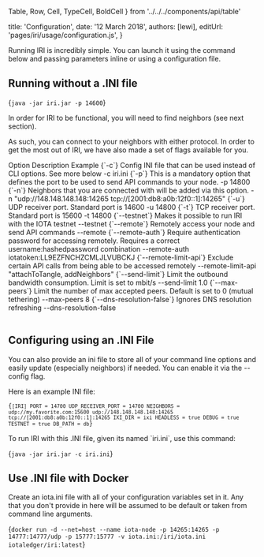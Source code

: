 
Table,
Row,
Cell,
TypeCell,
BoldCell
} from '../../../components/api/table'

title: 'Configuration',
date: '12 March 2018',
authors: [lewi],
editUrl: 'pages/iri/usage/configuration.js',
}


Running IRI is incredibly simple. You can launch it using the
command below and passing parameters inline or using a configuration
file.

## Running without a .INI file

<TerminalInput>{`java -jar iri.jar -p 14600`}</TerminalInput>

In order for IRI to be functional, you will need to find
neighbors (see next section).

As such, you can connect to your neighbors with either
protocol. In order to get the most out of IRI, we have also
made a set of flags available for you.

<Table>
<Row>
<BoldCell>Option</BoldCell>
<BoldCell>Description</BoldCell>
<TypeCell>Example</TypeCell>
</Row>
<Row>
<BoldCell>{`-c`}</BoldCell>
<Cell>Config INI file that can be used instead of CLI options. See more below</Cell>
<Cell>-c iri.ini</Cell>
</Row>
<Row>
<BoldCell>{`-p`}</BoldCell>
<Cell>
This is a mandatory option that defines the port to be used to send API commands to your node.
</Cell>
<Cell>-p 14800</Cell>
</Row>
<Row>
<BoldCell>{`-n`}</BoldCell>
<Cell>
Neighbors that you are connected with will be added via this option.
</Cell>
<Cell>-n "udp://148.148.148.148:14265 tcp://[2001:db8:a0b:12f0::1]:14265"</Cell>
</Row>
<Row>
<BoldCell>{`-u`}</BoldCell>
<Cell>
UDP receiver port. Standard port is 14600
</Cell>
<Cell>-u 14800</Cell>
</Row>
<Row>
<BoldCell>{`-t`}</BoldCell>
<Cell>
TCP receiver port. Standard port is 15600
</Cell>
<Cell>-t 14800</Cell>
</Row>
<Row>
<BoldCell>{`--testnet`}</BoldCell>
<Cell>
Makes it possible to run IRI with the IOTA testnet
</Cell>
<Cell>--testnet</Cell>
</Row>
<Row>
<BoldCell>{`--remote`}</BoldCell>
<Cell>Remotely access your node and send API commands</Cell>
<Cell>--remote</Cell>
</Row>
<Row>
<BoldCell>{`--remote-auth`}</BoldCell>
<Cell>
Require authentication password for accessing remotely. Requires a correct username:hashedpassword combination
</Cell>
<Cell>--remote-auth iotatoken:LL9EZFNCHZCMLJLVUBCKJ</Cell>
</Row>
<Row>
<BoldCell>{`--remote-limit-api`}</BoldCell>
<Cell>
Exclude certain API calls from being able to be accessed remotely
</Cell>
<Cell>--remote-limit-api "attachToTangle, addNeighbors"</Cell>
</Row>
<Row>
<BoldCell>{`--send-limit`}</BoldCell>
<Cell>
Limit the outbound bandwidth consumption. Limit is set to mbit/s
</Cell>
<Cell>--send-limit 1.0</Cell>
</Row>
<Row>
<BoldCell>{`--max-peers`}</BoldCell>
<Cell>
Limit the number of max accepted peers. Default is set to 0 (mutual tethering) </Cell>
<Cell>--max-peers 8</Cell>
</Row>
<Row>
<BoldCell>{`--dns-resolution-false`}</BoldCell>
<Cell>
Ignores DNS resolution refreshing
</Cell>
<Cell>--dns-resolution-false</Cell>
</Row>

</Table>

## Configuring using an .INI File

You can also provide an ini file to store all of your command line
options and easily update (especially neighbors) if needed. You
can enable it via the --config flag.

Here is an example INI file:

<Code>{`[IRI] PORT = 14700 UDP_RECEIVER_PORT = 14700 NEIGHBORS = udp://my.favorite.com:15600 udp://148.148.148.148:14265 tcp://[2001:db8:a0b:12f0::1]:14265 IXI_DIR = ixi HEADLESS = true DEBUG = true TESTNET = true DB_PATH = db`}</Code>

To run IRI with this .INI file, given its named \`iri.ini\`, use this
command:

<TerminalInput>{`java -jar iri.jar -c iri.ini`}</TerminalInput>

## Use .INI file with Docker

Create an iota.ini file with all of your configuration
variables set in it. Any that you don't provide in here
will be assumed to be default or taken from command line
arguments.

<TerminalInput>{`docker run -d --net=host --name iota-node -p 14265:14265 -p 14777:14777/udp -p 15777:15777 -v iota.ini:/iri/iota.ini iotaledger/iri:latest`}</TerminalInput>
